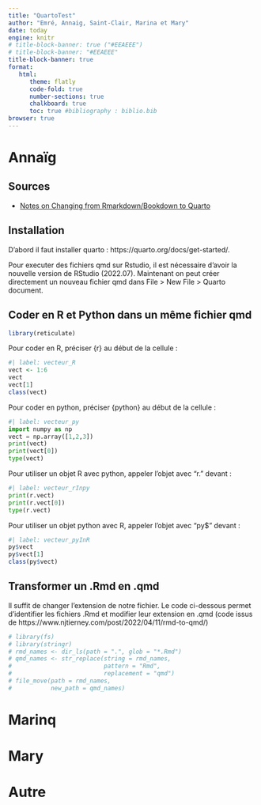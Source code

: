 ```yaml
---
title: "QuartoTest"
author: "Emré, Annaig, Saint-Clair, Marina et Mary"
date: today
engine: knitr
# title-block-banner: true ("#EEAEEE")
# title-block-banner: "#EEAEEE"
title-block-banner: true
format: 
   html: 
      theme: flatly
      code-fold: true
      number-sections: true
      chalkboard: true
      toc: true #bibliography : biblio.bib
browser: true
---
```


# Annaïg

## Sources

-   [Notes on Changing from Rmarkdown/Bookdown to Quarto](https://www.njtierney.com/post/2022/04/11/rmd-to-qmd/)

## Installation

D'abord il faut installer quarto : https://quarto.org/docs/get-started/.

Pour executer des fichiers qmd sur Rstudio, il est nécessaire d'avoir la nouvelle version de RStudio (2022.07). Maintenant on peut créer directement un nouveau fichier qmd dans File \> New File \> Quarto document.

## Coder en R et Python dans un même fichier qmd

```r
library(reticulate)
```

Pour coder en R, préciser {r} au début de la cellule :

```r
#| label: vecteur_R
vect <- 1:6
vect
vect[1]
class(vect)
```

Pour coder en python, préciser {python} au début de la cellule :

```python
#| label: vecteur_py
import numpy as np
vect = np.array([1,2,3])
print(vect)
print(vect[0])
type(vect)
```

Pour utiliser un objet R avec python, appeler l'objet avec "r." devant :

```python
#| label: vecteur_rInpy
print(r.vect)
print(r.vect[0])
type(r.vect)
```

Pour utiliser un objet python avec R, appeler l'objet avec "py\$" devant :

```r
#| label: vecteur_pyInR
py$vect
py$vect[1]
class(py$vect)
```

## Transformer un .Rmd en .qmd

Il suffit de changer l'extension de notre fichier. Le code ci-dessous permet d'identifier les fichiers .Rmd et modifier leur extension en .qmd (code issus de https://www.njtierney.com/post/2022/04/11/rmd-to-qmd/)

```r
# library(fs)
# library(stringr)
# rmd_names <- dir_ls(path = ".", glob = "*.Rmd")
# qmd_names <- str_replace(string = rmd_names,
#                          pattern = "Rmd",
#                          replacement = "qmd")
# file_move(path = rmd_names,
#           new_path = qmd_names)

```

# Marinq

# Mary

# Autre
